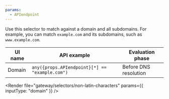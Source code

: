```yaml
---
params:
  - APIendpoint
---
```



Use this selector to match against a domain and all subdomains. For example, you can match `example.com` and its subdomains, such as `www.example.com`.

| UI name | API example                                               | Evaluation phase      |
| ------- | --------------------------------------------------------- | --------------------- |
| Domain  | <code>any({props.APIendpoint}[*] == "example.com")</code> | Before DNS resolution |

<Render
	file="gateway/selectors/non-latin-characters"
	params={{ inputType: "domain" }}
/>

